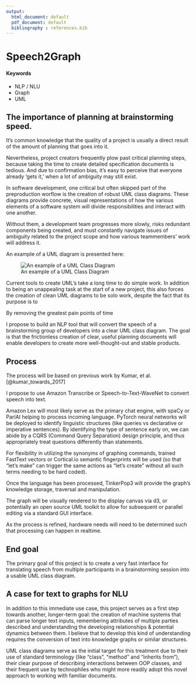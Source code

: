 ```yaml
---
output:
  html_document: default
  pdf_document: default
  bibliography : references.bib
---
```


# Speech2Graph {#diagramming-at-the-speed-of-speech}

#### Keywords {-}

- NLP / NLU
- Graph
- UML

## The importance of planning at brainstorming speed.

It’s common knowledge that the quality of a project is usually a direct result of the amount of planning that goes into it.

Nevertheless, project creators frequently plow past critical planning steps, because taking the time to create detailed specification documents is tedious. And due to confirmation bias, it's easy to perceive that everyone already 'gets it,' when a lot of ambiguity may still exist.

In software development, one critical but often skipped part of the preproduction worflow is the creation of robust UML class diagrams. These diagrams provide concrete, visual representations of how the various elements of a software system will divide responsibilities and interact with one another.

Without them, a development team progresses more slowly, risks redundant components being created, and must constantly navigate issues of ambiguity related to the project scope and how various teammembers' work will address it.

An example of a UML diagram is presented here:

![An example of a UML Class Diagram](https://www.uml-diagrams.org/examples/class-diagram-example-hasp-licensing-domain.png)

Current tools to create UML's take a long time to do simple work. In addition to being an unappealing task at the start of a new project, this also forces the creation of clean UML diagrams to be solo work, despite the fact that its purpose is to 

By removing the greatest pain points of time 

I propose to build an NLP tool that will convert the speech of a brainstorming group of developers into a clear UML class diagram. The goal is that the frictionless creation of clear, useful planning documents will enable developers to create more well-thought-out and stable products.

## Process

The process will be based on previous work by Kumar, et al.[@kumar_towards_2017]

I propose to use Amazon Transcribe or Speech-to-Text-WaveNet to convert speech into text.

Amazon Lex will most likely serve as the primary chat engine, with spaCy or ParlAI helping to process incoming language. PyTorch neural networks will be deployed to identify linguistic structures (like queries vs declarative or imperative sentences). By identifying the type of sentence early on, we can abide by a CQRS (Command Query Separation) design principle, and thus appropriately treat questions differently than statements.

For flexibility in utilizing the synonyms of graphing commands, trained FastText vectors or Cortical.io semantic fingerprints will be used (so that "let's make" can trigger the same actions as "let's create" without all such terms needing to be hard coded).

Once the language has been processed, TinkerPop3 will provide the graph's knowledge storage, traversal and manipulation.

The graph will be visually rendered to the display canvas via d3, or potentially an open source UML toolkit to allow for subsequent or parallel editing via a standard GUI interface.

As the process is refined, hardware needs will need to be determined such that processing can happen in realtime.

## End goal

The primary goal of this project is to create a very fast interface for translating speech from multiple participants in a brainstorming session into a usable UML class diagram.

## A case for text to graphs for NLU

In addition to this immediate use case, this project serves as a first step towards another, longer-term goal: the creation of machine systems that can parse longer text inputs, remembering attributes of multiple parties described and understanding the developing relationships & potential dynamics between them. I believe that to develop this kind of understanding requires the conversion of text into knowledge graphs or similar structures.

UML class diagrams serve as the initial target for this treatment due to their use of standard terminology (like "class", "method" and "inherits from"), their clear purpose of describing interactions between OOP classes, and their frequent use by technophiles who might more readily adopt this novel approach to working with familiar documents.
